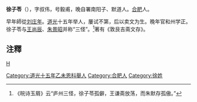'''徐子苓'''（{{bd|?||?}}），字叔伟，号毅甫，晚自署南阳子、默道人。[[合肥|合肥]]人。

早年師從[[刘庄年|刘庄年]]。[[道光|道光]]十五年举人，屢试不第，后以卖文为生。晚年官和州学正。徐子苓与[[王尚辰|王尚辰]]、[[朱景昭|朱景昭]]并称“三怪”。<ref>《皖诗玉屑》云“庐州三怪，徐子苓孤僻，王谦斋放荡，而朱默存孤傲。”</ref>著有《敦艮吉斋文存》。

==注釋==
{{reflist}}
[[category:清朝詩人|H]]
[[Category:道光十五年乙未恩科舉人|Category:道光十五年乙未恩科舉人]]
[[Category:合肥人|Category:合肥人]]
[[Category:徐姓|Category:徐姓]]